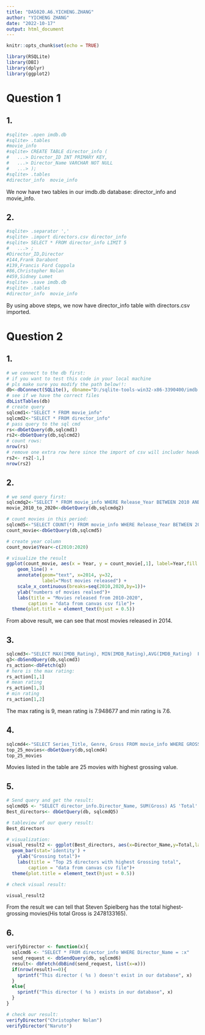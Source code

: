 ---
title: "DA5020.A6.YICHENG.ZHANG"
author: "YICHENG ZHANG"
date: "2022-10-17"
output: html_document
---

```{r setup, include=FALSE}
knitr::opts_chunk$set(echo = TRUE)
```

```{r, warning=FALSE, message=FALSE}
library(RSQLite)
library(DBI)
library(dplyr)
library(ggplot2)
```

# Question 1

## 1.
```{R}
#sqlite> .open imdb.db
#sqlite> .tables
#movie_info
#sqlite> CREATE TABLE director_info (
#   ...> Director_ID INT PRIMARY KEY,
#   ...> Director_Name VARCHAR NOT NULL
#   ...> );
#sqlite> .tables
#director_info  movie_info
```

We now have two tables in our imdb.db database: director_info and movie_info.

## 2.
```{r}
#sqlite> .separator ','
#sqlite> .import directors.csv director_info
#sqlite> SELECT * FROM director_info LIMIT 5
#   ...> ;
#Director_ID,Director
#144,Frank Darabont
#139,Francis Ford Coppola
#86,Christopher Nolan
#459,Sidney Lumet
#sqlite> .save imdb.db
#sqlite> .tables
#director_info  movie_info
```

By using above steps, we now have director_info table with directors.csv imported.

# Question 2

## 1.
```{r, warning=FALSE, message=FALSE}
# we connect to the db first:
# if you want to test this code in your local machine
# pls make sure you modify the path below!!:
db<-dbConnect(SQLite(), dbname="D:/sqlite-tools-win32-x86-3390400/imdb.db")
# see if we have the correct files
dbListTables(db)
# create query
sqlcmd1<-"SELECT * FROM movie_info"
sqlcmd2<-"SELECT * FROM director_info"
# pass query to the sql cmd
rs<-dbGetQuery(db,sqlcmd1)
rs2<-dbGetQuery(db,sqlcmd2)
# count rows:
nrow(rs)
# remove one extra row here since the import of csv will includer headers
rs2<- rs2[-1,]
nrow(rs2)
```

## 2.
```{r, warning=FALSE}
# we send query first:
sqlcmdq2<-"SELECT * FROM movie_info WHERE Release_Year BETWEEN 2010 AND 2020"
movie_2010_to_2020<-dbGetQuery(db,sqlcmdq2)

# count movies in this period:
sqlcmd5<-"SELECT COUNT(*) FROM movie_info WHERE Release_Year BETWEEN 2010 AND 2020 GROUP BY Release_Year"
count_movie<-dbGetQuery(db,sqlcmd5)

# create year column
count_movie$Year<-c(2010:2020)

# visualize the result
ggplot(count_movie, aes(x = Year, y = count_movie[,1], label=Year,fill =Year, color =Year)) +
    geom_line() +
    annotate(geom="text", x=2014, y=32, 
             label="Most movies released") +
    scale_x_continuous(breaks=seq(2010,2020,by=1))+
    ylab("numbers of movies realsed")+
    labs(title = "Movies released from 2010-2020",
        caption = "data from canvas csv file")+
  theme(plot.title = element_text(hjust = 0.5))

```

From above result, we can see that most movies released in 2014. 

## 3.
```{r, warning=FALSE}
sqlcmd3<-"SELECT MAX(IMDB_Rating), MIN(IMDB_Rating),AVG(IMDB_Rating)  FROM movie_info WHERE Genre LIKE '%Action%'"
q3<-dbSendQuery(db,sqlcmd3)
rs_action<-dbFetch(q3)
# here is the max rating:
rs_action[1,1]
# mean rating
rs_action[1,3]
# min rating
rs_action[1,2]
```

The max rating is 9, mean rating is 7.948677 and min rating is 7.6. 

## 4.
```{r,warning=FALSE}
sqlcmd4<-"SELECT Series_Title, Genre, Gross FROM movie_info WHERE GROSS !='NA' ORDER BY Gross DESC LIMIT 25"
top_25_movies<-dbGetQuery(db,sqlcmd4)
top_25_movies
```

Movies listed in the table are 25 movies with highest grossing value.

## 5.
```{R}
# Send query and get the result:
sqlcmdQ5 <- "SELECT director_info.Director_Name, SUM(Gross) AS 'Total' FROM movie_info LEFT JOIN director_info ON director_info.Director_ID = movie_info.Director_ID GROUP BY movie_info.Director_ID ORDER BY Total DESC LIMIT 25"
Best_directors<- dbGetQuery(db, sqlcmdQ5)

# tableview of our query result:
Best_directors

# visualization:
visual_result2 <- ggplot(Best_directors, aes(x=Director_Name,y=Total,label=Total,fill=Director_Name)) +
  geom_bar(stat='identity') +
    ylab("Grossing total")+
    labs(title = "Top 25 directors with highest Grossing total",
        caption = "data from canvas csv file")+
  theme(plot.title = element_text(hjust = 0.5))

# check visual result: 

visual_result2
```

From the result we can tell that Steven Spielberg has the total highest-grossing movies(His total Gross is 2478133165).

## 6.
```{r, warning=FALSE}
verifyDirector <- function(x){
  sqlcmd6 <- "SELECT * FROM director_info WHERE Director_Name = :x"
  send_request <- dbSendQuery(db, sqlcmd6)
  result<- dbFetch(dbBind(send_request, list(x=x)))
  if(nrow(result)==0){
    sprintf("This director ( %s ) doesn't exist in our database", x)
  } 
  else{
    sprintf("This director ( %s ) exists in our database", x)
  }
}

# check our result:
verifyDirector("Christopher Nolan")
verifyDirector("Naruto")
```
